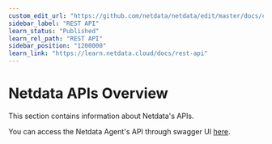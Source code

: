 ```yaml
---
custom_edit_url: "https://github.com/netdata/netdata/edit/master/docs/category-overview-pages/netdata-apis.md"
sidebar_label: "REST API"
learn_status: "Published"
learn_rel_path: "REST API"
sidebar_position: "1200000"
learn_link: "https://learn.netdata.cloud/docs/rest-api"
---
```

# Netdata APIs Overview

This section contains information about Netdata's APIs.

You can access the Netdata Agent's API through swagger UI [here](/api).
